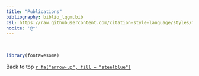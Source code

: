 ```yaml
---
title: "Publications"
bibliography: biblio_lqgm.bib
csl: https://raw.githubusercontent.com/citation-style-language/styles/master/american-chemical-society.csl
nocite: '@*'
---
```



<!-- ## 2023 -->

<!-- -  "Unified unconditional regression for multivariate quantiles, M-quantiles and expectiles" (with L.       Merlo, N. Salvati, N. Tzavidis) forthcoming  **Journal of the American Statistical Society** -->

<!-- ## 2022 -->

<div id="refs"></div>



<!-- ## 2021 -->

<!-- <br> -->

<br>

```r
library(fontawesome)
```     

Back to top [`r fa("arrow-up", fill = "steelblue")`](#)